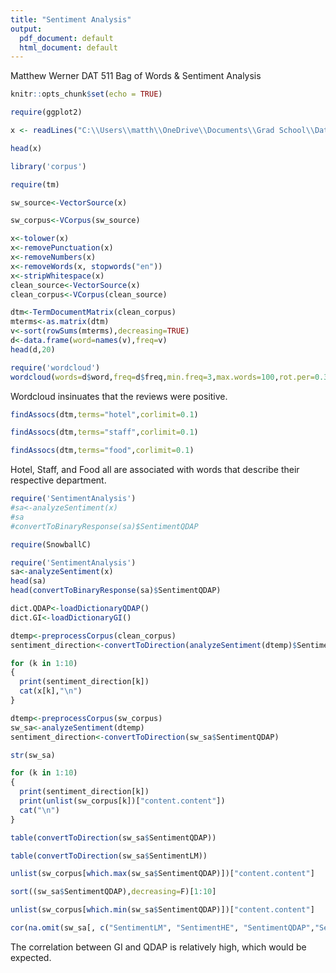 ---
title: "Sentiment Analysis"
output:
  pdf_document: default
  html_document: default
---

Matthew Werner
DAT 511
Bag of Words & Sentiment Analysis

```{r setup, include=FALSE}
knitr::opts_chunk$set(echo = TRUE)
```

```{r}

require(ggplot2)

```
```{r}

x <- readLines("C:\\Users\\matth\\OneDrive\\Documents\\Grad School\\Data Analytics\\Spring 2022\\DAT511\\Week 10\\dataset-CalheirosMoroRita-2017.csv")


```

```{r}

head(x)

```




```{r}

library('corpus')

```

```{r}

require(tm)

```

```{r}

sw_source<-VectorSource(x)

```

```{r}

sw_corpus<-VCorpus(sw_source)

```


```{r}
x<-tolower(x)
x<-removePunctuation(x)
x<-removeNumbers(x)
x<-removeWords(x, stopwords("en"))
x<-stripWhitespace(x)
clean_source<-VectorSource(x)
clean_corpus<-VCorpus(clean_source)
```


```{r}
dtm<-TermDocumentMatrix(clean_corpus)
mterms<-as.matrix(dtm)
v<-sort(rowSums(mterms),decreasing=TRUE)
d<-data.frame(word=names(v),freq=v)
head(d,20)
```
```{r}
require('wordcloud')
wordcloud(words=d$word,freq=d$freq,min.freq=3,max.words=100,rot.per=0.35)
```

Wordcloud insinuates that the reviews were positive.


```{r}
findAssocs(dtm,terms="hotel",corlimit=0.1)
```

```{r}
findAssocs(dtm,terms="staff",corlimit=0.1)
```

```{r}
findAssocs(dtm,terms="food",corlimit=0.1)
```

Hotel, Staff, and Food all are associated with words that describe their respective department.



```{r}
require('SentimentAnalysis')
#sa<-analyzeSentiment(x)
#sa
#convertToBinaryResponse(sa)$SentimentQDAP
```

```{r}

require(SnowballC)

```

```{r}
require('SentimentAnalysis')
sa<-analyzeSentiment(x)
head(sa)
head(convertToBinaryResponse(sa)$SentimentQDAP)
```

```{r}
dict.QDAP<-loadDictionaryQDAP()
dict.GI<-loadDictionaryGI()
```

```{r}
dtemp<-preprocessCorpus(clean_corpus)
sentiment_direction<-convertToDirection(analyzeSentiment(dtemp)$SentimentQDAP)
```

```{r}
for (k in 1:10)
{
  print(sentiment_direction[k])
  cat(x[k],"\n")
}

```

```{r}
dtemp<-preprocessCorpus(sw_corpus)
sw_sa<-analyzeSentiment(dtemp)
sentiment_direction<-convertToDirection(sw_sa$SentimentQDAP)
```

```{r}
str(sw_sa)
```

```{r}
for (k in 1:10)
{
  print(sentiment_direction[k])
  print(unlist(sw_corpus[k])["content.content"])
  cat("\n")
}

```

```{r}
table(convertToDirection(sw_sa$SentimentQDAP))
```

```{r}
table(convertToDirection(sw_sa$SentimentLM))
```

```{r}
unlist(sw_corpus[which.max(sw_sa$SentimentQDAP)])["content.content"]
```


```{r}
sort((sw_sa$SentimentQDAP),decreasing=F)[1:10]

```



```{r}
unlist(sw_corpus[which.min(sw_sa$SentimentQDAP)])["content.content"]
```



```{r}
cor(na.omit(sw_sa[, c("SentimentLM", "SentimentHE", "SentimentQDAP","SentimentGI")]))
```

The correlation between GI and QDAP is relatively high, which would be expected.
